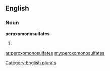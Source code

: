 ==English==

===Noun===
'''peroxomonosulfates'''

# {{plural of|[[peroxomonosulfate]]}}

[[Category:English plurals]]

[[ar:peroxomonosulfates]]
[[my:peroxomonosulfates]]